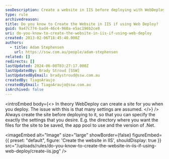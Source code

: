 ```yaml
---
seoDescription: Create a website in IIS before deploying with WebDeploy to specify settings like directory, app pool, and .Net version.
type: rule
archivedreason:
title: Do you know to Create the Website in IIS if using Web Deploy?
guid: 9a47c774-bad4-46c4-960a-e5ac196b2ce8
uri: do-you-know-to-create-the-website-in-iis-if-using-web-deploy
created: 2013-02-06T18:45:40.000Z
authors:
  - title: Adam Stephensen
    url: https://ssw.com.au/people/adam-stephensen
related: []
redirects: []
lastUpdated: 2024-06-08T03:27:17.000Z
lastUpdatedBy: Brady Stroud [SSW]
lastUpdatedByEmail: bradystroud@ssw.com.au
createdBy: TiagoAraujo
createdByEmail: TiagoAraujo@ssw.com.au
isArchived: false
---
```


<introEmbed
  body={<>
In theory WebDeploy can create a site for you when you deploy. The issue with this is that many settings are assumed.
  </>}
/>
Always create the site before deploying to it, so that you can specify the exactly the settings that you desire. E.g. the directory where you want the files for the site to be saved, the app pool to use and the version of .Net.


<imageEmbed
  alt="Image"
  size="large"
  showBorder={false}
  figureEmbed={{
    preset: "default",
    figure: 'Create the website in IIS',
    shouldDisplay: true
  }}
  src="/uploads/rules/do-you-know-to-create-the-website-in-iis-if-using-web-deploy/create-iis.jpg"
/>
